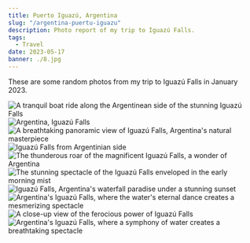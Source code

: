 ---
title: Puerto Iguazú, Argentina
slug: "/argentina-puertu-iguazu"
description: Photo report of my trip to Iguazú Falls.
tags:
  - Travel
date: 2023-05-17
banner: ./8.jpg
---

These are some random photos from my trip to Iguazú Falls in January 2023.

![A tranquil boat ride along the Argentinean side of the stunning Iguazú Falls](./1.jpg)
![Argentina, Iguazú Falls](./2.jpg)
![A breathtaking panoramic view of Iguazú Falls, Argentina's natural masterpiece](./3.jpg)
![Iguazú Falls from Argentinian side](./4.jpg)
![The thunderous roar of the magnificent Iguazú Falls, a wonder of Argentina](./5.jpg)
![The stunning spectacle of the Iguazú Falls enveloped in the early morning mist](./6.jpg)
![Iguazú Falls, Argentina's waterfall paradise under a stunning sunset](./7.jpg)
![Argentina's Iguazú Falls, where the water's eternal dance creates a mesmerizing spectacle](./8.jpg)
![A close-up view of the ferocious power of Iguazú Falls](./9.jpg)
![Argentina's Iguazú Falls, where a symphony of water creates a breathtaking spectacle](./10.jpg)
